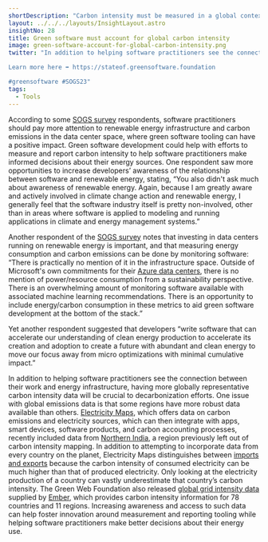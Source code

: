 ```yaml
---
shortDescription: "Carbon intensity must be measured in a global context."
layout: ../../../layouts/InsightLayout.astro
insightNo: 28
title: Green software must account for global carbon intensity
image: green-software-account-for-global-carbon-intensity.png
twitter: "In addition to helping software practitioners see the connection between their work and energy infrastructure, having more globally representative carbon intensity data will be crucial to decarbonization efforts.

Learn more here ➡️ https://stateof.greensoftware.foundation 

#greensoftware #SOGS23"
tags:
  - Tools
---
```


According to some [SOGS survey](../survey) respondents, software practitioners should pay more attention to renewable energy infrastructure and carbon emissions in the data center space, where green software tooling can have a positive impact. Green software development could help with efforts to measure and report carbon intensity to help software practitioners make informed decisions about their energy sources. One respondent saw more opportunities to increase developers’ awareness of the relationship between software and renewable energy, stating, “You also didn't ask much about awareness of renewable energy. Again, because I am greatly aware and actively involved in climate change action and renewable energy, I generally feel that the software industry itself is pretty non-involved, other than in areas where software is applied to modeling and running applications in climate and energy management systems.”

Another respondent of the [SOGS survey](../survey) notes that investing in data centers running on renewable energy is important, and that measuring energy consumption and carbon emissions can be done by monitoring software: “There is practically no mention of it in the infrastructure space. Outside of Microsoft's own commitments for their [Azure data centers](https://www.microsoft.com/en-us/sustainability/azure), there is no mention of power/resource consumption from a sustainability perspective. There is an overwhelming amount of monitoring software available with associated machine learning recommendations. There is an opportunity to include energy/carbon consumption in these metrics to aid green software development at the bottom of the stack.”

Yet another respondent suggested that developers “write software that can accelerate our understanding of clean energy production to accelerate its creation and adoption to create a future with abundant and clean energy to move our focus away from micro optimizations with minimal cumulative impact.”

In addition to helping software practitioners see the connection between their work and energy infrastructure, having more globally representative carbon intensity data will be crucial to decarbonization efforts. One issue with global emissions data is that some regions have more robust data available than others. [Electricity Maps](https://www.electricitymaps.com/), which offers data on carbon emissions and electricity sources, which can then integrate with apps, smart devices, software products, and carbon accounting processes, recently included data from [Northern India](https://app.electricitymaps.com/map?utm_source=linkedin&utm_medium=social&utm_campaign=indianorth), a region previously left out of carbon intensity mapping. In addition to attempting to incorporate data from every country on the planet, Electricity Maps distinguishes between [imports and exports](https://www.electricitymaps.com/blog/consumption-carbon-intensity) because the carbon intensity of consumed electricity can be much higher than that of produced electricity. Only looking at the electricity production of a country can vastly underestimate that country’s carbon intensity. The Green Web Foundation also released [global grid intensity data ](https://www.thegreenwebfoundation.org/news/release-guide-co2-js-v0-13-0/)supplied by [Ember](https://ember-climate.org/), which provides carbon intensity information for 78 countries and 11 regions. Increasing awareness and access to such data can help foster innovation around measurement and reporting tooling while helping software practitioners make better decisions about their energy use.

